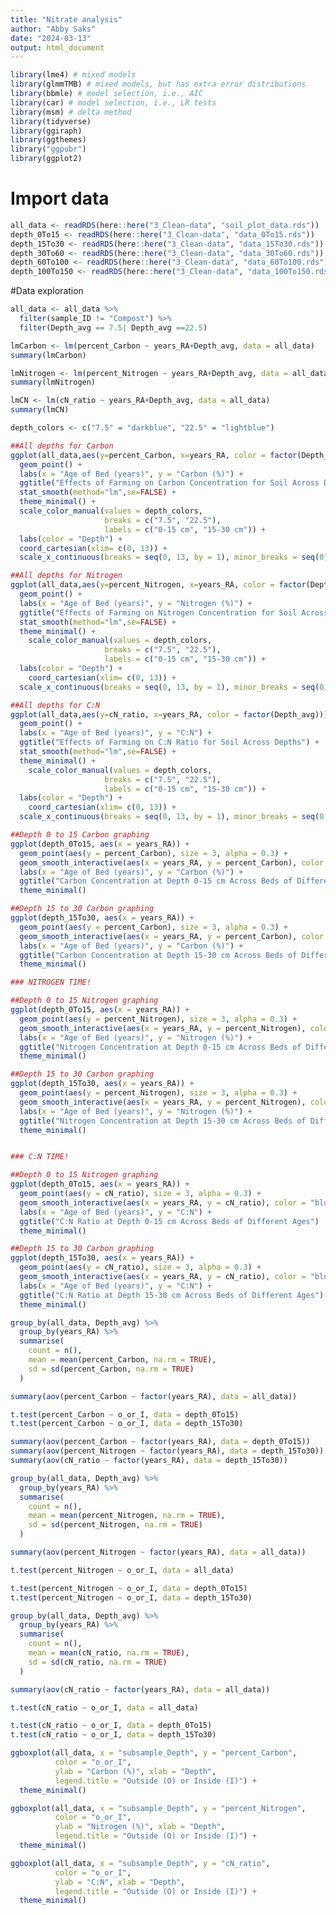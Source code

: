 ```yaml
---
title: "Nitrate analysis"
author: "Abby Saks"
date: "2024-03-13"
output: html_document
---
```


```r

library(lme4) # mixed models
library(glmmTMB) # mixed models, but has extra error distributions
library(bbmle) # model selection, i.e., AIC
library(car) # model selection, i.e., LR tests
library(msm) # delta method
library(tidyverse)
library(ggiraph)
library(ggthemes)
library("ggpubr")
library(ggplot2)

```
# Import data

```r

all_data <- readRDS(here::here("3_Clean-data", "soil_plot_data.rds"))
depth_0To15 <- readRDS(here::here("3_Clean-data", "data_0To15.rds"))
depth_15To30 <- readRDS(here::here("3_Clean-data", "data_15To30.rds"))
depth_30To60 <- readRDS(here::here("3_Clean-data", "data_30To60.rds"))
depth_60To100 <- readRDS(here::here("3_Clean-data", "data_60To100.rds"))
depth_100To150 <- readRDS(here::here("3_Clean-data", "data_100To150.rds"))

```

#Data exploration

```r
all_data <- all_data %>%
  filter(sample_ID != "Compost") %>%
  filter(Depth_avg == 7.5| Depth_avg ==22.5)

```

```r

lmCarbon <- lm(percent_Carbon ~ years_RA+Depth_avg, data = all_data)
summary(lmCarbon)

lmNitrogen <- lm(percent_Nitrogen ~ years_RA+Depth_avg, data = all_data)
summary(lmNitrogen)

lmCN <- lm(cN_ratio ~ years_RA+Depth_avg, data = all_data)
summary(lmCN)

```


``` r

depth_colors <- c("7.5" = "darkblue", "22.5" = "lightblue")

##All depths for Carbon
ggplot(all_data,aes(y=percent_Carbon, x=years_RA, color = factor(Depth_avg))) + 
  geom_point() + 
  labs(x = "Age of Bed (years)", y = "Carbon (%)") +
  ggtitle("Effects of Farming on Carbon Concentration for Soil Across Depths") +
  stat_smooth(method="lm",se=FALSE) +
  theme_minimal() +
  scale_color_manual(values = depth_colors,
                     breaks = c("7.5", "22.5"),
                     labels = c("0-15 cm", "15-30 cm")) +
  labs(color = "Depth") +
  coord_cartesian(xlim= c(0, 13)) + 
  scale_x_continuous(breaks = seq(0, 13, by = 1), minor_breaks = seq(0, 13, by = 1))

##All depths for Nitrogen
ggplot(all_data,aes(y=percent_Nitrogen, x=years_RA, color = factor(Depth_avg))) + 
  geom_point() + 
  labs(x = "Age of Bed (years)", y = "Nitrogen (%)") +
  ggtitle("Effects of Farming on Nitrogen Concentration for Soil Across Depths") +
  stat_smooth(method="lm",se=FALSE) +
  theme_minimal() +
    scale_color_manual(values = depth_colors,
                     breaks = c("7.5", "22.5"),
                     labels = c("0-15 cm", "15-30 cm")) +
  labs(color = "Depth") +
    coord_cartesian(xlim= c(0, 13)) + 
  scale_x_continuous(breaks = seq(0, 13, by = 1), minor_breaks = seq(0, 13, by = 1))

##All depths for C:N
ggplot(all_data,aes(y=cN_ratio, x=years_RA, color = factor(Depth_avg))) + 
  geom_point() + 
  labs(x = "Age of Bed (years)", y = "C:N") +
  ggtitle("Effects of Farming on C:N Ratio for Soil Across Depths") +
  stat_smooth(method="lm",se=FALSE) +
  theme_minimal() +
    scale_color_manual(values = depth_colors,
                     breaks = c("7.5", "22.5"),
                     labels = c("0-15 cm", "15-30 cm")) +
  labs(color = "Depth") +
    coord_cartesian(xlim= c(0, 13)) + 
  scale_x_continuous(breaks = seq(0, 13, by = 1), minor_breaks = seq(0, 13, by = 1))

```


``` r

##Depth 0 to 15 Carbon graphing
ggplot(depth_0To15, aes(x = years_RA)) +
  geom_point(aes(y = percent_Carbon), size = 3, alpha = 0.3) +
  geom_smooth_interactive(aes(x = years_RA, y = percent_Carbon), color = "blue") +
  labs(x = "Age of Bed (years)", y = "Carbon (%)") +
  ggtitle("Carbon Concentration at Depth 0-15 cm Across Beds of Different Ages")  +
  theme_minimal()

##Depth 15 to 30 Carbon graphing
ggplot(depth_15To30, aes(x = years_RA)) +
  geom_point(aes(y = percent_Carbon), size = 3, alpha = 0.3) +
  geom_smooth_interactive(aes(x = years_RA, y = percent_Carbon), color = "blue") +
  labs(x = "Age of Bed (years)", y = "Carbon (%)") +
  ggtitle("Carbon Concentration at Depth 15-30 cm Across Beds of Different Ages")  +
  theme_minimal()

### NITROGEN TIME!

##Depth 0 to 15 Nitrogen graphing
ggplot(depth_0To15, aes(x = years_RA)) +
  geom_point(aes(y = percent_Nitrogen), size = 3, alpha = 0.3) +
  geom_smooth_interactive(aes(x = years_RA, y = percent_Nitrogen), color = "blue") +
  labs(x = "Age of Bed (years)", y = "Nitrogen (%)") +
  ggtitle("Nitrogen Concentration at Depth 0-15 cm Across Beds of Different Ages")  +
  theme_minimal()

##Depth 15 to 30 Carbon graphing
ggplot(depth_15To30, aes(x = years_RA)) +
  geom_point(aes(y = percent_Nitrogen), size = 3, alpha = 0.3) +
  geom_smooth_interactive(aes(x = years_RA, y = percent_Nitrogen), color = "blue") +
  labs(x = "Age of Bed (years)", y = "Nitrogen (%)") +
  ggtitle("Nitrogen Concentration at Depth 15-30 cm Across Beds of Different Ages")  +
  theme_minimal()


### C:N TIME!

##Depth 0 to 15 Nitrogen graphing
ggplot(depth_0To15, aes(x = years_RA)) +
  geom_point(aes(y = cN_ratio), size = 3, alpha = 0.3) +
  geom_smooth_interactive(aes(x = years_RA, y = cN_ratio), color = "blue") +
  labs(x = "Age of Bed (years)", y = "C:N") +
  ggtitle("C:N Ratio at Depth 0-15 cm Across Beds of Different Ages")  +
  theme_minimal()

##Depth 15 to 30 Carbon graphing
ggplot(depth_15To30, aes(x = years_RA)) +
  geom_point(aes(y = cN_ratio), size = 3, alpha = 0.3) +
  geom_smooth_interactive(aes(x = years_RA, y = cN_ratio), color = "blue") +
  labs(x = "Age of Bed (years)", y = "C:N") +
  ggtitle("C:N Ratio at Depth 15-30 cm Across Beds of Different Ages")  +
  theme_minimal()

```

```r

group_by(all_data, Depth_avg) %>%
  group_by(years_RA) %>%
  summarise(
    count = n(),
    mean = mean(percent_Carbon, na.rm = TRUE),
    sd = sd(percent_Carbon, na.rm = TRUE)
  )

summary(aov(percent_Carbon ~ factor(years_RA), data = all_data))

t.test(percent_Carbon ~ o_or_I, data = depth_0To15)
t.test(percent_Carbon ~ o_or_I, data = depth_15To30)

summary(aov(percent_Carbon ~ factor(years_RA), data = depth_0To15))
summary(aov(percent_Nitrogen ~ factor(years_RA), data = depth_15To30))
summary(aov(cN_ratio ~ factor(years_RA), data = depth_15To30))

```

```r

group_by(all_data, Depth_avg) %>%
  group_by(years_RA) %>%
  summarise(
    count = n(),
    mean = mean(percent_Nitrogen, na.rm = TRUE),
    sd = sd(percent_Nitrogen, na.rm = TRUE)
  )

summary(aov(percent_Nitrogen ~ factor(years_RA), data = all_data))

t.test(percent_Nitrogen ~ o_or_I, data = all_data)

t.test(percent_Nitrogen ~ o_or_I, data = depth_0To15)
t.test(percent_Nitrogen ~ o_or_I, data = depth_15To30)

```

```r

group_by(all_data, Depth_avg) %>%
  group_by(years_RA) %>%
  summarise(
    count = n(),
    mean = mean(cN_ratio, na.rm = TRUE),
    sd = sd(cN_ratio, na.rm = TRUE)
  )

summary(aov(cN_ratio ~ factor(years_RA), data = all_data))

t.test(cN_ratio ~ o_or_I, data = all_data)

t.test(cN_ratio ~ o_or_I, data = depth_0To15)
t.test(cN_ratio ~ o_or_I, data = depth_15To30)

```

```r

ggboxplot(all_data, x = "subsample_Depth", y = "percent_Carbon", 
          color = "o_or_I",
          ylab = "Carbon (%)", xlab = "Depth",
          legend.title = "Outside (O) or Inside (I)") +
  theme_minimal()

ggboxplot(all_data, x = "subsample_Depth", y = "percent_Nitrogen", 
          color = "o_or_I",
          ylab = "Nitrogen (%)", xlab = "Depth",
          legend.title = "Outside (O) or Inside (I)") +
  theme_minimal()

ggboxplot(all_data, x = "subsample_Depth", y = "cN_ratio", 
          color = "o_or_I",
          ylab = "C:N", xlab = "Depth",
          legend.title = "Outside (O) or Inside (I)") +
  theme_minimal()

```

